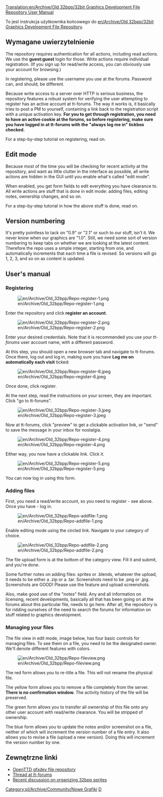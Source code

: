 [[Translation:en/Archive/Old 32bpp/32bit Graphics Development File Repository User Manual]]


To jest instrukcja użytkownika końcowego do [[en/Archive/Old 32bpp/32bit Graphics Development File Repository]].

==Wymagane uwierzytelnienie==

The repository requires authentication for all actions, including read actions. We use the '''guest:guest''' login for those. Write actions require individual registration. (If you sign up for read/write access, you can obviously use your account for browsing.)

In registering, please use the username you use at the forums. Password can, and should, be different.

Because write access to a server over HTTP is serious business, the repository features a robust system for verifying the user attempting to register has an active account at tt-forums. The way it works is, it basically tries to post a PM to yourself, containing a link back to the registration script with a unique activation key. '''For you to get through registration, you need to have an active cookie at the forums, so before registering, make sure you have logged in at tt-forums with the "always log me in" tickbox checked.'''

For a step-by-step tutorial on registering, read on.

==Edit mode==

Because most of the time you will be checking for recent activity at the repository, and want as little clutter in the interface as possible, all write actions are hidden in the GUI until you enable what's called "edit mode".

When enabled, you get form fields to edit everything you have clearance to. All write actions are stuff that is done in edit mode: adding files, editing notes, ownership changes, and so on.

For a step-by-step tutorial in how the above stuff is done, read on.

==Version numbering==

It's pretty pointless to tack on "0.9" or "2.1" or such to our stuff, isn't it. We never know when our graphics are "1.0". Still, we need some sort of version numbering to keep tabs on whether we are looking at the latest content. Therefore the repo uses a simple integer, starting from one, and automatically increments that each time a file is revised. So versions will go 1, 2, 3, and so on as content is updated.

==User's manual==

<!--{{outdated}}-->{{pl/Nieaktualizowane}}

===Registering===

[[File:en/Archive/Old 32bpp/Repo-register-1.png]]

Enter the repository and click '''register an account'''.

[[File:en/Archive/Old 32bpp/Repo-register-2.png]]

Enter your desired credentials. Note that it is recommended you use your ''tt-forums'' user account name, with a different password.

At this step, you should open a new browser tab and navigate to tt-forums. Once there, log out and log in, making sure you have '''Log me on automatically each visit''' ticked:

[[File:en/Archive/Old 32bpp/Repo-register-6.jpeg]]

Once done, click register.

At the next step, read the instructions on your screen, they are important. Click "go to tt-forums".

[[File:en/Archive/Old 32bpp/Repo-register-3.jpeg]]

Now at tt-forums, click "preview" to get a clickable activation link, or "send" to save the message in your inbox for nostalgia. 

[[File:en/Archive/Old 32bpp/Repo-register-4.png]]

Either way, you now have a clickable link. Click it.

[[File:en/Archive/Old 32bpp/Repo-register-5.png]]

You can now log in using this form.

===Adding files===

First, you need a read/write account, so you need to register - see above. Once you have - log in.

[[File:en/Archive/Old 32bpp/Repo-addfile-1.png]]

Enable editing mode using the circled link. Navigate to your category of choice.

[[File:en/Archive/Old 32bpp/Repo-addfile-2.png]]

The file upload form is at the bottom of the category view. Fill it and submit, and you're done.

Some further notes on adding files: sprites or .blends, whatever the upload, it needs to be either a .zip or a .tar. Screenshots need to be .png or .jpg. Screenshots are GOOD! Please use the feature and upload screenshots.

Also, make good use of the "notes" field. Any and all information on licensing, recent developments, basically all that has been going on at the forums about this particular file, needs to go here. After all, the repository is for ridding ourselves of the need to search the forums for information on stuff related to graphics development.

===Managing your files===

The file view in edit mode, image below, has four basic controls for managing files. To see them on a file, you need to be the designated owner. We'll denote different features with colors.

[[File:en/Archive/Old 32bpp/Repo-fileview.png]]

The red form allows you to re-title a file. This will not rename the physical file.

The yellow form allows you to remove a file completely from the server. '''There is no confirmation window.''' The activity history of the file will be preserved.

The green form allows you to transfer all ownership of this file onto any other user account with read/write clearance. You will be stripped of ownership.

The blue form allows you to update the notes and/or screenshot on a file, neither of which will increment the version number of a file entry. It also allows you to revise a file (upload a new version). Doing this will increment the version number by one.

==Zewnętrzne linki==

* [http://jupix.info/openttd/gfxdev-repo OpenTTD gfxdev file repository]
* [http://www.tt-forums.net/viewtopic.php?f=36&t=42293 Thread at tt-forums]
* [http://www.tt-forums.net/viewtopic.php?f=36&t=33496&start=60 Recent discussion on organizing 32bpp sprites]


<!--{{Navbox Graphics Development}}-->{{pl/Archive/Old 32bpp/Navbox Programowanie grafik}}

<!--[[Category:New Graphics]][[Category:32bpp Graphics Developer resources|D]]-->[[Category:pl/Archive/Community/Nowe Grafiki]][[Category:pl/Archive/Old 32bpp/Zasoby Twórców Grafik 32bpp|D]]